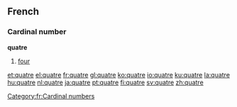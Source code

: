 ==French==
===Cardinal number===
'''quatre'''
#[[four]]

[[Category:fr:Cardinal numbers]]

[[et:quatre]]
[[el:quatre]]
[[fr:quatre]]
[[gl:quatre]]
[[ko:quatre]]
[[io:quatre]]
[[ku:quatre]]
[[la:quatre]]
[[hu:quatre]]
[[nl:quatre]]
[[ja:quatre]]
[[pt:quatre]]
[[fi:quatre]]
[[sv:quatre]]
[[zh:quatre]]